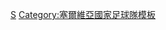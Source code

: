 {{National squad
 | name      = 2008年奧運會男子足球塞爾維亞參賽名單
 | bg        = #C6363C
 | fg        = white
 | bordercolor = #0C4076
 | country   = 塞爾維亞 
 | flag      = Serbia
 | comp link = 2008年夏季奧林匹克運動會男子足球比賽
 | comp      = 2008年夏季奥运会男子足球比赛
 | p1        = [[弗拉迪米尔·斯托伊科维奇|-{zh-hans:斯托伊科维奇;zh-hk:史杜高域;zh-tw:斯托伊科維奇;}-]]
 | p2        = [[Marko Jovanović|约万诺维奇]]
 | p3        = [[亚历山大·科拉罗夫|-{zh-hans:科拉罗夫;zh-hk:高拉洛夫;zh-tw:科拉羅夫;}-]]
 | p4        = [[戈伊科·卡查尔|-{zh-hans:卡查尔;zh-hk:加卡;zh-tw:卡查爾;}-]]
 | p5        = [[斯洛博丹·拉伊科维奇|-{zh-hans:拉伊科维奇;zh-hk:拉積高域;zh-tw:拉伊科維奇;}-]] 
 | p6        = [[Predrag Pavlović|帕夫洛维奇]]
 | p7        = [[米兰·斯米亚尼奇|-{zh-hans:斯米亚尼奇;zh-hk:施美贊歷;zh-tw:斯米亞尼奇;}-]]
 | p8        = {{link-en|尼科拉·古兰|Nikola Gulan|古兰}}
 | p9        = {{link-en|多尔德·拉基奇|Đorđe Rakić|拉基奇}}
 | p10       = [[杜桑·塔迪奇|-{zh-hans:塔迪奇; zh-hk:泰迪; zh-tw:塔迪奇;}-]]
 | p11       = [[杜什科·托希奇|-{zh-hans:杜什科·托希奇;zh-hk:杜斯高·托錫;zh-tw:杜什科·托希奇;}-]]
 | p13       = [[柳博米爾·費薩|費薩]]
 | p14       = [[米利安·马达科维奇|-{zh-hans:马达科维奇;zh-hk:馬達高域;zh-tw:馬達科維奇;}-]]
 | p15       = [[亚历山大·日夫科维奇|-{zh-hans:日夫科维奇;zh-hk:施夫高域;zh-tw:日夫科維奇;}-]] 
 | p16       = [[内纳德·托莫维奇|-{zh-hans:托莫维奇; zh-hk:托莫域;}-]] 
 | p17       = [[佐兰·托西奇|-{zh-hans:佐兰·托西奇;zh-hk:蘇蘭·托錫;zh-tw:佐蘭·托西奇;}-]] 
 | p18       = [[Saša Stamenković|斯塔门科维奇]] 
 | p19       = [[安德里亚·卡鲁德洛维奇|-{zh-hans:卡鲁德洛维奇;zh-hk:卡路迪洛域;zh-tw:卡魯德洛維奇;}-]]
 | coach     = [[米罗斯拉夫·久基奇|-{zh-hans:久基奇;zh-hk:杜傑錫;zh-tw:久基奇;}-]]
}}<noinclude>
[[Category:2008年奥运会男子足球参赛名单模板|S]]
[[Category:塞爾維亞國家足球隊模板]]
</noinclude>